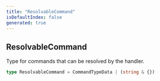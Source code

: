 ```yaml
---
title: "ResolvableCommand"
isDefaultIndex: false
generated: true
---
```



<!-- This file was generated from the CommandKit source. Do not modify. Instead, re-run the "docgen" script -->


## ResolvableCommand

<GenerationInfo sourceFile="packages/commandkit/src/app/handlers/AppCommandHandler.ts" sourceLine="119" packageName="commandkit" />

Type for commands that can be resolved by the handler.

```ts title="Signature"
type ResolvableCommand = CommandTypeData | (string & {})
```
